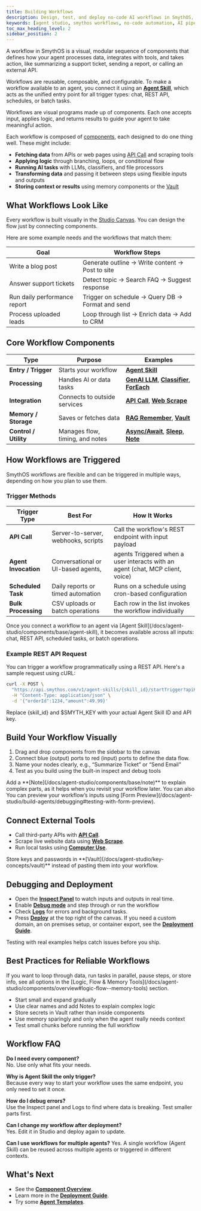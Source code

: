 ```yaml
---
title: Building Workflows
description: Design, test, and deploy no-code AI workflows in SmythOS, powered by reusable components and a visual builder
keywords: [agent studio, smythos workflows, no-code automation, AI pipelines, visual builder]
toc_max_heading_level: 2
sidebar_position: 2
---
```


A workflow in SmythOS is a visual, modular sequence of components that defines how your agent processes data, integrates with tools, and takes action, like summarizing a support ticket, sending a report, or calling an external API.

Workflows are reusable, composable, and configurable. To make a workflow available to an agent, you connect it using an **[Agent Skill](/docs/agent-studio/components/base/agent-skill)**, which acts as the unified entry point for all trigger types: chat, REST API, schedules, or batch tasks.

<InfoCallout title="Workflows are actions your agent performs">
Workflows are visual programs made up of components. Each one accepts input, applies logic, and returns results to guide your agent to take meaningful action.
</InfoCallout>

Each workflow is composed of [components](/docs/agent-studio/components), each designed to do one thing well. These might include:

- **Fetching data** from APIs or web pages using [API Call](/docs/agent-studio/components/base/api-output) and scraping tools  
- **Applying logic** through branching, loops, or conditional flow  
- **Running AI tasks** with LLMs, classifiers, and file processors  
- **Transforming data** and passing it between steps using flexible inputs and outputs  
- **Storing context or results** using memory components or the [Vault](/docs/agent-studio/key-concepts/vault)  

<Spacer size="md" />

## What Workflows Look Like

Every workflow is built visually in the [Studio Canvas](/docs/agent-studio/key-concepts/canvas). You can design the flow just by connecting components.

Here are some example needs and the workflows that match them:

| Goal                        | Workflow Steps                                      |
|-----------------------------|-----------------------------------------------------|
| Write a blog post           | Generate outline → Write content → Post to site     |
| Answer support tickets      | Detect topic → Search FAQ → Suggest response        |
| Run daily performance report | Trigger on schedule → Query DB → Format and send    |
| Process uploaded leads      | Loop through list → Enrich data → Add to CRM        |

<Spacer size="md" />

## Core Workflow Components

| Type            | Purpose                   | Examples                                                                                  |
|-----------------|---------------------------|-------------------------------------------------------------------------------------------|
| **Entry / Trigger**   | Starts your workflow      | **[Agent Skill](/docs/agent-studio/components/base/agent-skill)**                                                                      |
| **Processing**   | Handles AI or data tasks       | **[GenAI LLM](/docs/agent-studio/components/base/gen-ai-llm)**, **[Classifier](/docs/agent-studio/components/base/classifier)**, **[ForEach](/docs/agent-studio/components/advanced/for-each)** |
| **Integration**  | Connects to outside services   | **[API Call](/docs/agent-studio/components/advanced/api-call)**, **[Web Scrape](/docs/agent-studio/components/tools/web-scrape)**          |
| **Memory / Storage**  | Saves or fetches data           | **[RAG Remember](/docs/agent-studio/components/rag-data/rag-remember)**, **[Vault](/docs/agent-studio/key-concepts/vault)**                 |
| **Control / Utility** | Manages flow, timing, and notes | **[Async/Await](/docs/agent-studio/components/advanced/async)**, **[Sleep](/docs/agent-studio/components/advanced/sleep)**, **[Note](/docs/agent-studio/components/base/note)** |

<Spacer size="md" />

## How Workflows are Triggered
SmythOS workflows are flexible and can be triggered in multiple ways, depending on how you plan to use them.

### Trigger Methods

| Trigger Type         | Best For                          | How It Works                                                |
|----------------------|------------------------------------|--------------------------------------------------------------|
| **API Call**         | Server-to-server, webhooks, scripts | Call the workflow's REST endpoint with input payload         |
| **Agent Invocation** | Conversational or UI-based agents,  |  agents	Triggered when a user interacts with an agent (chat, MCP client, voice) |
| **Scheduled Task**   | Daily reports or timed automation  | Runs on a schedule using cron-based configuration            |
| **Bulk Processing**  | CSV uploads or batch operations     | Each row in the list invokes the workflow individually       |

<TipCallout title="One trigger, many uses">
Once you connect a workflow to an agent via [Agent Skill](/docs/agent-studio/components/base/agent-skill), it becomes available across all inputs: chat, REST API, scheduled tasks, or batch operations.
</TipCallout>

### Example REST API Request

You can trigger a workflow programmatically using a REST API. Here's a sample request using cURL:

```bash
curl -X POST \
  "https://api.smythos.com/v1/agent-skills/{skill_id}/startTrigger?apiKey=$SMYTH_KEY" \
  -H "Content-Type: application/json" \
  -d '{"orderId":1234,"amount":49.99}'
```

Replace {skill_id} and $SMYTH_KEY with your actual Agent Skill ID and API key.

<Spacer size="md" />

## Build Your Workflow Visually

1. Drag and drop components from the sidebar to the canvas
2. Connect blue (output) ports to red (input) ports to define the data flow.
3. Name your nodes clearly, e.g., “Summarize Ticket” or “Send Email”
4. Test as you build using the built-in inspect and debug tools

<TipCallout title="Keep it clear">
Add a **[Note](/docs/agent-studio/components/base/note)** to explain complex parts, as it helps when you revisit your workflow later. You can also You can preview your workflow’s inputs using [Form Preview](/docs/agent-studio/build-agents/debugging#testing-with-form-preview).
</TipCallout>

<Spacer size="md" />

## Connect External Tools

- Call third-party APIs with **[API Call](/docs/agent-studio/components/advanced/api-call)**.  
- Scrape live website data using **[Web Scrape](/docs/agent-studio/components/tools/web-scrape)**.  
- Run local tasks using **[Computer Use](/docs/agent-studio/components/tools/computer-use)**.  

<InfoCallout title="Keep your secrets secure">
Store keys and passwords in **[Vault](/docs/agent-studio/key-concepts/vault)** instead of pasting them into your workflow.
</InfoCallout>

<Spacer size="md" />

## Debugging and Deployment

* Open the **[Inspect Panel](/docs/agent-studio/build-agents/debugging#inspect-panel)** to watch inputs and outputs in real time.  
* Enable **[Debug mode](/docs/agent-studio/build-agents/debugging)** and step through or run the workflow
* Check **[Logs](/docs/agent-studio/build-agents/debugging#logs)** for errors and background tasks.  
* Press **[Deploy](/docs/agent-deployments/overview)** at the top right of the canvas. If you need a custom domain, an on premises setup, or container export, see the **[Deployment Guide](/docs/agent-deployments/overview)**.

<TipCallout title="Run sample inputs as you go"> Testing with real examples helps catch issues before you ship. </TipCallout>
 <Spacer size="md" />

## Best Practices for Reliable Workflows

<InfoCallout title="Add Logic, Loops, and Memory to Workflows">
If you want to loop through data, run tasks in parallel, pause steps, or store info, see all options in the [Logic, Flow & Memory Tools](/docs/agent-studio/components/overview#logic-flow--memory-tools) section.
</InfoCallout>

- Start small and expand gradually  
- Use clear names and add Notes to explain complex logic  
- Store secrets in Vault rather than inside components
- Use memory sparingly and only when the agent really needs context  
- Test small chunks before running the full workflow  
<Spacer size="md" />

## Workflow FAQ

<InfoCallout title="Common Questions">

**Do I need every component?**  
No. Use only what fits your needs.

**Why is Agent Skill the only trigger?**  
Because every way to start your workflow uses the same endpoint, you only need to set it once.

**How do I debug errors?**  
Use the Inspect panel and Logs to find where data is breaking. Test smaller parts first.

**Can I change my workflow after deployment?**  
Yes. Edit it in Studio and deploy again to update.

**Can I use workflows for multiple agents?**
Yes. A single workflow (Agent Skill) can be reused across multiple agents or triggered in different contexts.

</InfoCallout>

<Spacer size="md" />

## What's Next

* See the **[Component Overview](/docs/agent-studio/components/overview)**.  
* Learn more in the **[Deployment Guide](/docs/agent-deployments/overview)**.  
* Try some **[Agent Templates](https://app.smythos.com/templates)**.  
